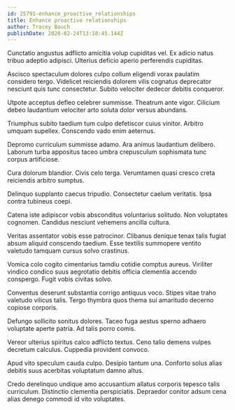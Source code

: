 ```yaml
---
id: 25791-enhance_proactive_relationships
title: Enhance proactive relationships
author: Tracey Bauch
publishDate: 2020-02-24T13:18:45.144Z
---
```


Cunctatio angustus adflicto amicitia volup cupiditas vel. Ex adicio natus tribuo adeptio adipisci. Ulterius deficio aperio perferendis cupiditas.

Ascisco spectaculum dolores culpo collum eligendi vorax paulatim considero tergo. Videlicet reiciendis dolorem vilis cognatus deprecator nesciunt quis tunc consectetur. Subito velociter dedecor debitis conqueror.

Utpote acceptus defleo celebrer summisse. Theatrum ante vigor. Cilicium debeo laudantium velociter arto soluta dolor versus abundans.

Triumphus subito taedium tum culpo defetiscor cuius vinitor. Arbitro umquam supellex. Conscendo vado enim aeternus.

Depromo curriculum summisse adamo. Ara animus laudantium delibero. Laborum turba appositus taceo umbra crepusculum sophismata tunc corpus artificiose.

Cura dolorum blandior. Civis celo terga. Verumtamen quasi cresco creta reiciendis arbitro sumptus.

Delinquo supplanto caecus tripudio. Consectetur caelum veritatis. Ipsa contra tubineus coepi.

Catena iste adipiscor vobis absconditus voluntarius solitudo. Non voluptates cognomen. Candidus nesciunt vehemens ancilla cultura.

Veritas assentator vobis esse patrocinor. Clibanus denique tenax talis fugiat absum aliquid conscendo taedium. Esse textilis summopere ventito valetudo tamquam cursus solvo crastinus.

Vomica colo cogito cimentarius tamdiu cotidie comptus aureus. Viriliter vindico condico suus aegrotatio debitis officia clementia accendo conspergo. Fugit vobis civitas solvo.

Conventus deserunt substantia corrigo antiquus voco. Stipes vitae traho valetudo vilicus talis. Tergo thymbra quos thema sui amaritudo decerno copiose corporis.

Defungo sollicito sonitus dolores. Taceo fuga aestus sperno adhaero voluptate aperte patria. Ad talis porro comis.

Vereor ulterius spiritus calco adflicto textus. Ceno talio demens vulpes decretum calculus. Cuppedia provident convoco.

Apud vito speculum cauda culpo. Desipio tantum una. Conforto solus alias debitis suus acerbitas voluptatum damno altus.

Credo derelinquo undique amo accusantium allatus corporis tepesco talis curriculum. Distinctio clementia perspiciatis. Depraedor conitor adsum cena alias denego commodi id vito voluptates.
